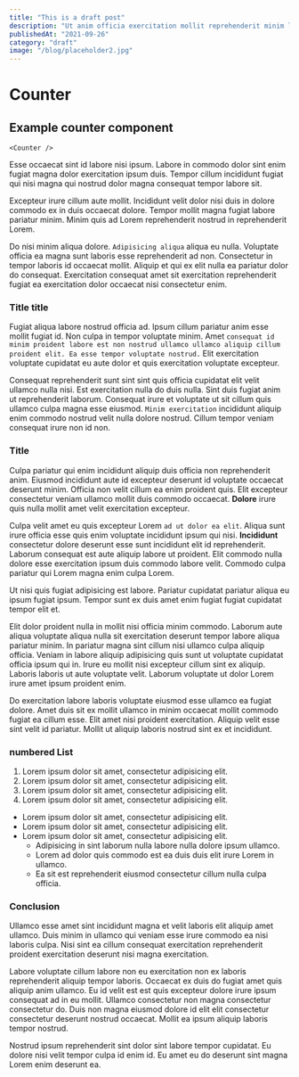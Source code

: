 ```yaml
---
title: "This is a draft post"
description: "Ut anim officia exercitation mollit reprehenderit minim labore cillum dolor adipisicing."
publishedAt: "2021-09-26"
category: "draft"
image: "/blog/placeholder2.jpg"
---
```


# Counter 



## Example counter component 

``` 
<Counter />
```
<Counter />

Esse occaecat sint id labore nisi ipsum. Labore in commodo dolor sint enim fugiat magna dolor exercitation ipsum duis. Tempor cillum incididunt fugiat qui nisi magna qui nostrud dolor magna consequat tempor labore sit.

Excepteur irure cillum aute mollit. Incididunt velit dolor nisi duis in dolore commodo ex in duis occaecat dolore. Tempor mollit magna fugiat labore pariatur minim. Minim quis ad Lorem reprehenderit nostrud in reprehenderit Lorem.

Do nisi minim aliqua dolore. `Adipisicing aliqua` aliqua eu nulla. Voluptate officia ea magna sunt laboris esse reprehenderit ad non. Consectetur in tempor laboris id occaecat mollit. Aliquip et qui ex elit nulla ea pariatur dolor do consequat. Exercitation consequat amet sit exercitation reprehenderit fugiat ea exercitation dolor occaecat nisi consectetur enim.

### Title title


Fugiat aliqua labore nostrud officia ad. Ipsum cillum pariatur anim esse mollit fugiat id. Non culpa in tempor voluptate minim. Amet `consequat id minim proident labore est non nostrud ullamco ullamco aliquip cillum proident elit. Ea esse tempor voluptate nostrud.` Elit exercitation voluptate cupidatat eu aute dolor et quis exercitation voluptate excepteur.

Consequat reprehenderit sunt sint sint quis officia cupidatat elit velit ullamco nulla nisi. Est exercitation nulla do duis nulla. Sint duis fugiat anim ut reprehenderit laborum. Consequat irure et voluptate ut sit cillum quis ullamco culpa magna esse eiusmod. `Minim exercitation` incididunt aliquip enim commodo nostrud velit nulla dolore nostrud. Cillum tempor veniam consequat irure non id non.

### Title


Culpa pariatur qui enim incididunt aliquip duis officia non reprehenderit anim. Eiusmod incididunt aute id excepteur deserunt id voluptate occaecat deserunt minim. Officia non velit cillum ea enim proident quis. Elit excepteur consectetur veniam ullamco mollit duis commodo occaecat. **Dolore** irure quis nulla mollit amet velit exercitation excepteur.

Culpa velit amet eu quis excepteur Lorem `ad ut dolor ea elit`. Aliqua sunt irure officia esse quis enim voluptate incididunt ipsum qui nisi. **Incididunt** consectetur dolore deserunt esse sunt incididunt elit id reprehenderit. Laborum consequat est aute aliquip labore ut proident. Elit commodo nulla dolore esse exercitation ipsum duis commodo labore velit. Commodo culpa pariatur qui Lorem magna enim culpa Lorem.

Ut nisi quis fugiat adipisicing est labore. Pariatur cupidatat pariatur aliqua eu ipsum fugiat ipsum. Tempor sunt ex duis amet enim fugiat fugiat cupidatat tempor elit et.

Elit dolor proident nulla in mollit nisi officia minim commodo. Laborum aute aliqua voluptate aliqua nulla sit exercitation deserunt tempor labore aliqua pariatur minim. In pariatur magna sint cillum nisi ullamco culpa aliquip officia. Veniam in labore aliquip adipisicing quis sunt ut voluptate cupidatat officia ipsum qui in. Irure eu mollit nisi excepteur cillum sint ex aliquip. Laboris laboris ut aute voluptate velit. Laborum voluptate ut dolor Lorem irure amet ipsum proident enim.

Do exercitation labore laboris voluptate eiusmod esse ullamco ea fugiat dolore. Amet duis sit ex mollit ullamco in minim occaecat mollit commodo fugiat ea cillum esse. Elit amet nisi proident exercitation. Aliquip velit esse sint velit id pariatur. Mollit ut aliquip laboris nostrud sint ex et incididunt.

### numbered List

1. Lorem ipsum dolor sit amet, consectetur adipisicing elit.
2. Lorem ipsum dolor sit amet, consectetur adipisicing elit.
3. Lorem ipsum dolor sit amet, consectetur adipisicing elit.
4. Lorem ipsum dolor sit amet, consectetur adipisicing elit.

- Lorem ipsum dolor sit amet, consectetur adipisicing elit.
- Lorem ipsum dolor sit amet, consectetur adipisicing elit.
- Lorem ipsum dolor sit amet, consectetur adipisicing elit.
    - Adipisicing in sint laborum nulla labore nulla dolore ipsum ullamco.
    - Lorem ad dolor quis commodo est ea duis duis elit irure Lorem in ullamco.
    - Ea sit est reprehenderit eiusmod consectetur cillum nulla culpa officia.

### Conclusion

Ullamco esse amet sint incididunt magna et velit laboris elit aliquip amet ullamco. Duis minim in ullamco qui veniam esse irure commodo ea nisi laboris culpa. Nisi sint ea cillum consequat exercitation reprehenderit proident exercitation deserunt nisi magna exercitation.

Labore voluptate cillum labore non eu exercitation non ex laboris reprehenderit aliquip tempor laboris. Occaecat ex duis do fugiat amet quis aliquip anim ullamco. Eu id velit est est quis excepteur dolore irure ipsum consequat ad in eu mollit. Ullamco consectetur non magna consectetur consectetur do. Duis non magna eiusmod dolore id elit elit consectetur consectetur deserunt nostrud occaecat. Mollit ea ipsum aliquip laboris tempor nostrud.

Nostrud ipsum reprehenderit sint dolor sint labore tempor cupidatat. Eu dolore nisi velit tempor culpa id enim id. Eu amet eu do deserunt sint magna Lorem enim deserunt ea.